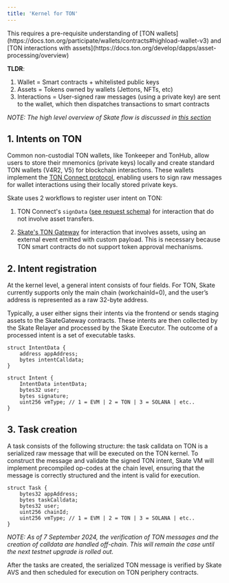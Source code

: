 ```yaml
---
title: 'Kernel for TON'
---
```


<Note>
  This requires a pre-requisite understanding of [TON wallets](https://docs.ton.org/participate/wallets/contracts#highload-wallet-v3)
  and [TON interactions with assets](https://docs.ton.org/develop/dapps/asset-processing/overview)

  **TLDR**:

  1. Wallet = Smart contracts + whitelisted public keys
  2. Assets = Tokens owned by wallets (Jettons, NFTs, etc)
  3. Interactions = User-signed raw messages (using a private key) are sent to the wallet, which then dispatches transactions to smart contracts
</Note>

_NOTE: The high level overview of Skate flow is discussed in [this section](/main/architecture/skate#client-server-architecture)_

## 1. Intents on TON

Common non-custodial TON wallets, like Tonkeeper and TonHub, allow users to store their mnemonics (private keys) locally and create standard TON wallets (V4R2, V5) for blockchain interactions. These wallets implement the [TON Connect protocol](https://docs.ton.org/develop/dapps/ton-connect/developers), enabling users to sign raw messages for wallet interactions using their locally stored private keys.

Skate uses 2 workflows to register user intent on TON:

1. TON Connect's `signData` ([see request schema](https://github.com/ton-connect/sdk/blob/main/packages/protocol/src/models/app-message/request/sign-data-rpc-request.ts)) for interaction that do not involve asset transfers.

2. [Skate's TON Gateway](/developers/ton/periphery) for interaction that involves assets, using an external event emitted with custom payload. This is necessary because TON smart contracts do not support token approval mechanisms.

## 2. Intent registration

At the kernel level, a general intent consists of four fields. For TON, Skate currently supports only the main chain (workchainId=0), and the user’s address is represented as a raw 32-byte address.

Typically, a user either signs their intents via the frontend or sends staging assets to the SkateGateway contracts. These intents are then collected by the Skate Relayer and processed by the Skate Executor. The outcome of a processed intent is a set of executable tasks.

```solidity IMessageBox.sol
struct IntentData {
    address appAddress;
    bytes intentCalldata;
}

struct Intent {
    IntentData intentData;
    bytes32 user;
    bytes signature;
    uint256 vmType; // 1 = EVM | 2 = TON | 3 = SOLANA | etc..
}
```

## 3. Task creation

A task consists of the following structure: the task calldata on TON is a serialized raw message that will be executed on the TON kernel. To construct the message and validate the signed TON intent, Skate VM will implement precompiled op-codes at the chain level, ensuring that the message is correctly structured and the intent is valid for execution.

```solidity IMessageBox.sol
struct Task {
    bytes32 appAddress;
    bytes taskCalldata;
    bytes32 user;
    uint256 chainId;
    uint256 vmType; // 1 = EVM | 2 = TON | 3 = SOLANA | etc..
}
```

_NOTE: As of 7 September 2024, the verification of TON messages and the creation of calldata are handled off-chain. This will remain the case until the next testnet upgrade is rolled out._

After the tasks are created, the serialized TON message is verified by Skate AVS and then scheduled for execution on TON periphery contracts.
